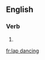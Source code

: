 ==English==

===Verb===
{{head|en}}

# {{present participle of|lap dance|lang=en}}

[[fr:lap dancing]]